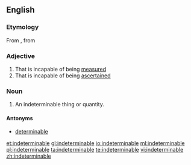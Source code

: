 {{also|indéterminable}}
==English==

===Etymology===
From {{etyl|frm|en}} {{term|indéterminable|lang=frm}}, from {{etyl|LL.|en}} {{term|indeterminabilis|lang=la}}

===Adjective===
{{en-adj}}

# That is incapable of being [[measure]]d
# That is incapable of being [[ascertain]]ed

===Noun===
{{en-noun}}

# An indeterminable thing or quantity.

====Antonyms====
* [[determinable]]

[[et:indeterminable]]
[[gl:indeterminable]]
[[io:indeterminable]]
[[ml:indeterminable]]
[[pl:indeterminable]]
[[ta:indeterminable]]
[[te:indeterminable]]
[[vi:indeterminable]]
[[zh:indeterminable]]